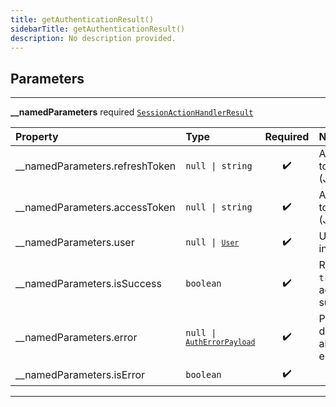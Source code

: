 ```yaml
---
title: getAuthenticationResult()
sidebarTitle: getAuthenticationResult()
description: No description provided.
---
```


## Parameters

---

**<span className="parameter-name">\_\_namedParameters</span>** <span className="optional-status">required</span> [`SessionActionHandlerResult`](/reference/docgen/javascript/auth/types/session-action-handler-result)

| Property                                                                                                     | Type                                                                                                      | Required | Notes                                       |
| :----------------------------------------------------------------------------------------------------------- | :-------------------------------------------------------------------------------------------------------- | :------: | :------------------------------------------ |
| <span className="parameter-name"><span className="light-grey">\_\_namedParameters.</span>refreshToken</span> | <code>null &#124; string</code>                                                                           |    ✔️    | Access token (JWT)                          |
| <span className="parameter-name"><span className="light-grey">\_\_namedParameters.</span>accessToken</span>  | <code>null &#124; string</code>                                                                           |    ✔️    | Access token (JWT)                          |
| <span className="parameter-name"><span className="light-grey">\_\_namedParameters.</span>user</span>         | <code>null &#124; [`User`](/reference/docgen/javascript/auth/types/user)</code>                           |    ✔️    | User information                            |
| <span className="parameter-name"><span className="light-grey">\_\_namedParameters.</span>isSuccess</span>    | <code>boolean</code>                                                                                      |    ✔️    | Returns `true` if the action is successful. |
| <span className="parameter-name"><span className="light-grey">\_\_namedParameters.</span>error</span>        | <code>null &#124; [`AuthErrorPayload`](/reference/docgen/javascript/auth/types/auth-error-payload)</code> |    ✔️    | Provides details about the error            |
| <span className="parameter-name"><span className="light-grey">\_\_namedParameters.</span>isError</span>      | <code>boolean</code>                                                                                      |    ✔️    |                                             |

---
